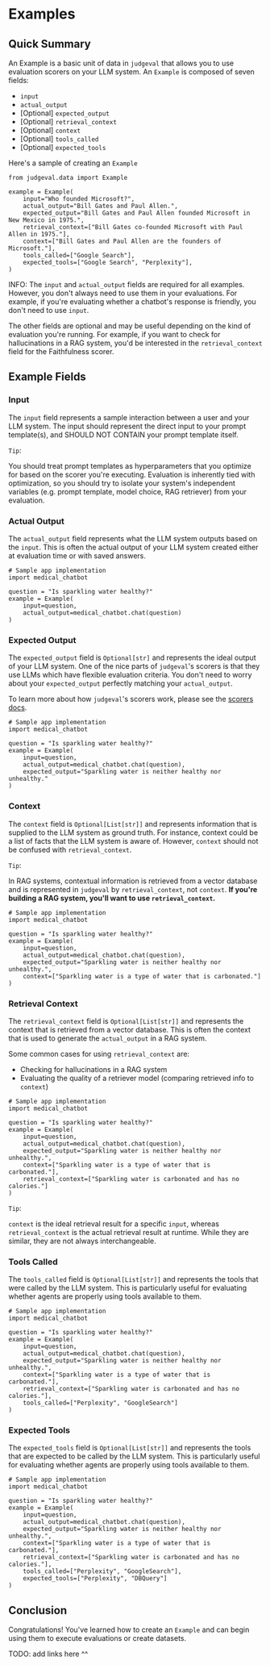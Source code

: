 # Examples

## Quick Summary
An Example is a basic unit of data in `judgeval` that allows you to use evaluation scorers on your LLM system. An `Example` is composed of seven fields:
- `input`
- `actual_output`
- [Optional] `expected_output`
- [Optional] `retrieval_context`
- [Optional] `context`
- [Optional] `tools_called`
- [Optional] `expected_tools`

Here's a sample of creating an `Example`

```
from judgeval.data import Example

example = Example(
    input="Who founded Microsoft?",
    actual_output="Bill Gates and Paul Allen.",
    expected_output="Bill Gates and Paul Allen founded Microsoft in New Mexico in 1975.",
    retrieval_context=["Bill Gates co-founded Microsoft with Paul Allen in 1975."],
    context=["Bill Gates and Paul Allen are the founders of Microsoft."],
    tools_called=["Google Search"],
    expected_tools=["Google Search", "Perplexity"],
)
```

INFO:
The `input` and `actual_output` fields are required for all examples. However, you don't always need to use them in your evaluations. For example, if you're evaluating whether a chatbot's response is friendly, you don't need to use `input`. 

The other fields are optional and may be useful depending on the kind of evaluation you're running. For example, if you want to check for hallucinations in a RAG system, you'd be interested in the `retrieval_context` field for the Faithfulness scorer.

## Example Fields 

### Input 
The `input` field represents a sample interaction between a user and your LLM system. The input should represent the direct input to your prompt template(s), and SHOULD NOT CONTAIN your prompt template itself.

`Tip`: 

You should treat prompt templates as hyperparameters that you optimize for based on the scorer you're executing. Evaluation is inherently tied with optimization, so you should try to isolate your system's independent variables (e.g. prompt template, model choice, RAG retriever) from your evaluation. 

### Actual Output 

The `actual_output` field represents what the LLM system outputs based on the `input`. This is often the actual output of your LLM system created either at evaluation time or with saved answers.

```
# Sample app implementation
import medical_chatbot

question = "Is sparkling water healthy?"
example = Example(
    input=question,
    actual_output=medical_chatbot.chat(question)
)
```

### Expected Output

The `expected_output` field is `Optional[str]` and represents the ideal output of your LLM system. One of the nice parts of `judgeval`'s scorers is that they use LLMs which have flexible evaluation criteria. You don't need to worry about your `expected_output` perfectly matching your `actual_output`.

To learn more about how `judgeval`'s scorers work, please see the [scorers docs](./scorers/introduction.mdx).

```
# Sample app implementation
import medical_chatbot

question = "Is sparkling water healthy?"
example = Example(
    input=question,
    actual_output=medical_chatbot.chat(question),
    expected_output="Sparkling water is neither healthy nor unhealthy."
)
```

### Context 

The `context` field is `Optional[List[str]]` and represents information that is supplied to the LLM system as ground truth. For instance, context could be a list of facts that the LLM system is aware of. However, `context` should not be confused with `retrieval_context`.

`Tip`:

In RAG systems, contextual information is retrieved from a vector database and is represented in `judgeval` by `retrieval_context`, not `context`. **If you're building a RAG system, you'll want to use `retrieval_context`.**

```
# Sample app implementation
import medical_chatbot

question = "Is sparkling water healthy?"
example = Example(
    input=question,
    actual_output=medical_chatbot.chat(question),
    expected_output="Sparkling water is neither healthy nor unhealthy.",
    context=["Sparkling water is a type of water that is carbonated."]
)
```

### Retrieval Context 

The `retrieval_context` field is `Optional[List[str]]` and represents the context that is retrieved from a vector database. This is often the context that is used to generate the `actual_output` in a RAG system.

Some common cases for using `retrieval_context` are:
- Checking for hallucinations in a RAG system
- Evaluating the quality of a retriever model (comparing retrieved info to `context`)

```
# Sample app implementation
import medical_chatbot

question = "Is sparkling water healthy?"
example = Example(
    input=question,
    actual_output=medical_chatbot.chat(question),
    expected_output="Sparkling water is neither healthy nor unhealthy.",
    context=["Sparkling water is a type of water that is carbonated."],
    retrieval_context=["Sparkling water is carbonated and has no calories."]
)
```

`Tip`:

`context` is the ideal retrieval result for a specific `input`, whereas `retrieval_context` is the actual retrieval result at runtime. While they are similar, they are not always interchangeable.

### Tools Called 

The `tools_called` field is `Optional[List[str]]` and represents the tools that were called by the LLM system. This is particularly useful for evaluating whether agents are properly using tools available to them.

```
# Sample app implementation
import medical_chatbot

question = "Is sparkling water healthy?"
example = Example(
    input=question,
    actual_output=medical_chatbot.chat(question),
    expected_output="Sparkling water is neither healthy nor unhealthy.",
    context=["Sparkling water is a type of water that is carbonated."],
    retrieval_context=["Sparkling water is carbonated and has no calories."],
    tools_called=["Perplexity", "GoogleSearch"]
)
```

### Expected Tools 

The `expected_tools` field is `Optional[List[str]]` and represents the tools that are expected to be called by the LLM system. This is particularly useful for evaluating whether agents are properly using tools available to them.

```
# Sample app implementation
import medical_chatbot

question = "Is sparkling water healthy?"
example = Example(
    input=question,
    actual_output=medical_chatbot.chat(question),
    expected_output="Sparkling water is neither healthy nor unhealthy.",
    context=["Sparkling water is a type of water that is carbonated."],
    retrieval_context=["Sparkling water is carbonated and has no calories."],
    tools_called=["Perplexity", "GoogleSearch"],
    expected_tools=["Perplexity", "DBQuery"]
)
```

## Conclusion 

Congratulations! You've learned how to create an `Example` and can begin using them to execute evaluations or create datasets.

TODO: add links here ^^
